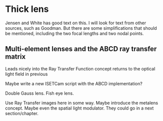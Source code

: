 # Thick lens {#chapter-optics-thicklens}

Jensen and White has good text on this. I will look for text from other sources, such as Goodman. But there are some simplifications that should be mentioned, including the two focal lengths and two nodal points.

## Multi-element lenses and the ABCD ray transfer matrix

Leads nicely into the Ray Transfer Function concept returns to the optical light field in previous

Maybe write a new ISETCam script with the ABCD implementation?

Double Gauss lens. Fish eye lens.

Use Ray Transfer images here in some way.  Maybe introduce the metalens concept.  Maybe even the spatial light modulator.  They could go in a next section/chapter.

